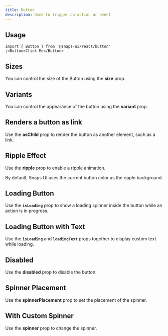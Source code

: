 ```yaml
---
title: Button
description: Used to trigger an action or event
---
```


<ExampleTabs name="button-basics" scope="button" />

## Usage

```tsx
import { Button } from '@snaps-ui/react/button'
;<Button>Click Me</Button>
```

## Sizes

You can control the size of the Button using the **size** prop.

<ExampleTabs name="button-size" scope="button" />

## Variants

You can control the appearance of the button using the **variant** prop.

<ExampleTabs name="button-variant" scope="button" />

## Renders a button as link

Use the **asChild** prop to render the button as another element, such as a link.

<ExampleTabs name="button-as-link" scope="button" />

## Ripple Effect

Use the **ripple** prop to enable a ripple animation.

By default, Snaps UI uses the current button color as the ripple background.

<ExampleTabs name="button-ripple" scope="button" />

## Loading Button

Use the **`isLoading`** prop to show a loading spinner inside the button while an action is in progress.

<ExampleTabs name="button-loading" scope="button" />

## Loading Button with Text

Use the **`isLoading`** and **`loadingText`** props together to display custom text while loading.

<ExampleTabs name="button-loading-text" scope="button" />

## Disabled

Use the **disabled** prop to disable the button.

<ExampleTabs name="button-disabled" scope="button" />

## Spinner Placement

Use the **spinnerPlacement** prop to set the placement of the spinner.

<ExampleTabs name="button-spinner-placement" scope="button" />

## With Custom Spinner

Use the **spinner** prop to change the spinner.

<ExampleTabs name="button-custom-spinner" scope="button" />
